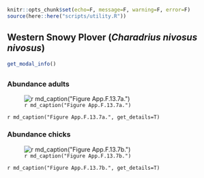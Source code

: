 ```r
knitr::opts_chunk$set(echo=F, message=F, warning=F, error=F)
source(here::here("scripts/utility.R"))
```

## Western Snowy Plover (_Charadrius nivosus nivosus_)

```r
get_modal_info()
```

## {.tabset}

### Abundance adults

![`r md_caption("Figure App.F.13.7a.")`](../img/cinms_cr/App.F.13.7a.jpg)

`r md_caption("Figure App.F.13.7a.", get_details=T)`

### Abundance chicks

![`r md_caption("Figure App.F.13.7b.")`](../img/cinms_cr/App.F.13.7b.jpg)

`r md_caption("Figure App.F.13.7b.", get_details=T)`
